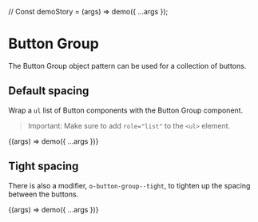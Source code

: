 // Const demoStory = (args) => demo({ ...args });

<Meta title="Objects/Button Group" />

# Button Group

The Button Group object pattern can be used for a collection of buttons.

## Default spacing

Wrap a `ul` list of Button components with the Button Group component.

> Important: Make sure to add `role="list"` to the `<ul>` element.

<Canvas>
  <Story name="Default">{(args) => demo({ ...args })}</Story>
</Canvas>

## Tight spacing

There is also a modifier, `o-button-group--tight`, to tighten up the spacing between the buttons.

<Canvas>
  <Story name="Tight" args={{ class: 'o-button-group--tight' }}>
    {(args) => demo({ ...args })}
  </Story>
</Canvas>
